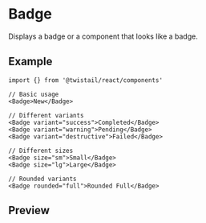 
<Meta of={Stories} />

# Badge

Displays a badge or a component that looks like a badge.

## Example

```tsx
import {} from '@twistail/react/components'

// Basic usage
<Badge>New</Badge>

// Different variants
<Badge variant="success">Completed</Badge>
<Badge variant="warning">Pending</Badge>
<Badge variant="destructive">Failed</Badge>

// Different sizes
<Badge size="sm">Small</Badge>
<Badge size="lg">Large</Badge>

// Rounded variants
<Badge rounded="full">Rounded Full</Badge>
```

## Preview

<Primary />
